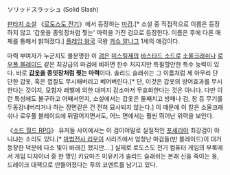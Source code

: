 ソリッドスラッシュ (Solid Slash)

[[판타지 소설]] 《[[로도스도 전기]]》에서 등장하는 [[마검]].[* 소설 중 직접적으로 이름은 등장하지 않고 '갑옷을 종잇장처럼 찢는' 마력을 가진 검으로 등장한다. 이름은 후에 다른 매체를 통해서 밝혀졌다.] [[플레임 왕국]] 국왕 [[카슈 알나그]] 1세의 애검이다.

마력 부여자가 누군지도 불분명한 이 [[검]]은 [[미스릴]]제의 [[바스타드 소드]]로 [[소울크래쉬]]나 [[로우풀 블레이드]] 같은 최강급의 마검에 비하면 한수 처지지만 특필할만한 특수 능력이 있다. 바로 '''[[갑옷]]을 종잇장처럼 찢는 마력'''이다. 솔리드 슬래쉬는 그 이름처럼 제 아무리 단단한 갑옷, 혹은 껍질도 무시해버리고 베어버린다.[* 단, 이것은 갑옷의 방어효과를 무시한다는 것이지, 모험자 레벨에 의한 대미지 감소마저 무효화한다는 것은 아니다. 다만 이런 특성에도 불구하고 어째서인지, 소설에서는 갑옷은 둘째치고 방패나 검, 창 등 무기를 두동강내버리거나 하는 장면같은 건 전혀 묘사되지 않는다.] 이 때문에 이 칼은 소울크래쉬나 로우풀 블레이드에 뒤떨어지면서도, 어느 면에서는 훨씬 뛰어난 위력을 보인다.

《[[소드 월드 RPG]]》 유저들 사이에서는 이 검이야말로 실질적인 [[포세리아]] 최강검이 아니냐는 소리도 있다.[* [[마법전사 리우이]] 시리즈에서 엄청난 마검들(반 블레이드)이 대거 등장한 덕분에 다소 빛이 바래긴 했지만….] 실제로 로도스도 전기 컴퓨터 게임의 부록에서 게임 디자이너 중 한 명인 키요마츠 미유키가 솔리드 슬래쉬는 본래 신을 죽이는 용, 드레이크 대책으로 만들어졌다는 투의 코멘트를 남기고 있다.
